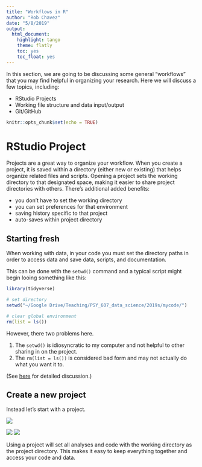 ```yaml
---
title: "Workflows in R"
author: "Rob Chavez"
date: "5/8/2019"
output: 
  html_document: 
    highlight: tango
    theme: flatly
    toc: yes
    toc_float: yes
---
```


In this section, we are going to be discussing some general "workflows" that you may find helpful in organizing your research. Here we will discuss a few topics, including:

* RStudio Projects
* Working file structure and data input/output
* Git/GitHub



```r
knitr::opts_chunk$set(echo = TRUE)
```

# RStudio Project

Projects are a great way to organize your workflow. When you create a project, it is saved within a directory (either new or existing) that helps organize related files and scripts. Opening a project sets the working directory to that designated space, making it easier to share project directories with others. There’s additional added benefits:

* you don't have to set the working directory
* you can set preferences for that environment
* saving history specific to that project
* auto-saves within project directory

## Starting fresh
When working with data, in your code you must set the directory paths in order to access data and save data, scripts, and documentation. 

This can be done with the `setwd()` command and a typical script might begin looing something like this:

```r
library(tidyverse)

# set directory
setwd("~/Google Drive/Teaching/PSY_607_data_science/2019s/mycode/")

# clear global environment
rm(list = ls())

```

However, there two problems here. 

1. The `setwd()` is idiosyncratic to my computer and not helpful to other sharing in on the project. 
2. The `rm(list = ls())` is considered bad form and may not actually do what you want it to.

(See [here](https://www.tidyverse.org/articles/2017/12/workflow-vs-script/) for detailed discussion.)

## Create a new project
Instead let's start with a project. 


![](https://d33wubrfki0l68.cloudfront.net/87562c4851bf4d0b0c8415dc9d6690493572e362/a6685/screenshots/rstudio-project-1.png)

![](https://d33wubrfki0l68.cloudfront.net/0fa791e2621be297cb9c5cac0b2802223e3d7714/57d89/screenshots/rstudio-project-2.png)
![](https://d33wubrfki0l68.cloudfront.net/dee6324df1f5c5121d1c1e9eed822ee52c87167b/1f325/screenshots/rstudio-project-3.png)

Using a project will set all analyses and code with the working directory as the project directory. This makes it easy to keep everything together and access your code and data. 




